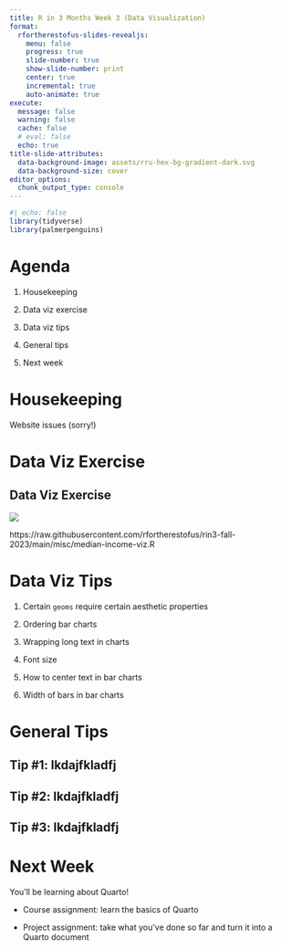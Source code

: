 ```yaml
---
title: R in 3 Months Week 3 (Data Visualization)
format:
  rfortherestofus-slides-revealjs:
    menu: false
    progress: true
    slide-number: true
    show-slide-number: print
    center: true
    incremental: true
    auto-animate: true
execute: 
  message: false
  warning: false
  cache: false
  # eval: false
  echo: true
title-slide-attributes:
  data-background-image: assets/rru-hex-bg-gradient-dark.svg
  data-background-size: cover
editor_options: 
  chunk_output_type: console
---
```


```r
#| echo: false
library(tidyverse)
library(palmerpenguins)
```


# Agenda

1. Housekeeping

1. Data viz exercise

1. Data viz tips

1. General tips

1. Next week

# Housekeeping

Website issues (sorry!)

# Data Viz Exercise {.inverse}

## Data Viz Exercise

![](assets/median-income-example.png)

::: {.notes}
https://raw.githubusercontent.com/rfortherestofus/rin3-fall-2023/main/misc/median-income-viz.R
:::


# Data Viz Tips

1. Certain `geoms` require certain aesthetic properties

1. Ordering bar charts

1. Wrapping long text in charts

1. Font size

1. How to center text in bar charts

1. Width of bars in bar charts


# General Tips {.inverse}

## Tip #1: lkdajfkladfj

## Tip #2: lkdajfkladfj

## Tip #3: lkdajfkladfj

# Next Week

You'll be learning about Quarto!

- Course assignment: learn the basics of Quarto

- Project assignment: take what you've done so far and turn it into a Quarto document


